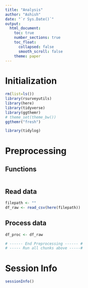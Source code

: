 ```yaml
---
title: "Analysis"
author: "Ashish"
date: "`r Sys.Date()`"
output:
  html_document:
    toc: true
    number_sections: true
    toc_float:
      collapsed: false
      smooth_scroll: false
    theme: paper
---
```

Initialization
===
```r
rm(list=ls())
library(rsurveyutils)
library(here)
library(tidyverse)
library(ggthemr)
# theme_set(theme_bw())
ggthemr("fresh")
```

```r
library(tidylog)
```


Preprocessing
===

Functions
---
```r
```

Read data
---
```r
filepath <- ""
df_raw <- read_csv(here(filepath))
```

Process data
---
```r
df_proc <- df_raw 
```


```r
# ------ End Preprocessing ------ #
# ----- Run all chunks above -----#
```





Session Info
===
```r
sessionInfo()
```

